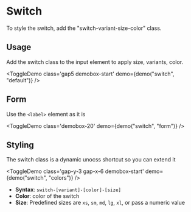 <script lang="ts">
</script>

# Switch

To style the switch, add the "switch-variant-size-color" class.

## Usage

Add the switch class to the input element to apply size, variants, color.

<ToggleDemo class='gap5 demobox-start' demo={demo("switch", "default")} />

## Form

Use the `<label>` element as it is

<ToggleDemo class='demobox-20' demo={demo("switch", "form")} />

## Styling

The switch class is a dynamic unocss shortcut so you can extend it

<ToggleDemo class='gap-y-3 gap-x-6 demobox-start' demo={demo("switch", "colors")} />

- **Syntax**: `switch-[variant]-[color]-[size]`  
- **Color**: color of the switch  
- **Size**: Predefined sizes are `xs`, `sm`, `md`, `lg`, `xl`, or pass a numeric value
